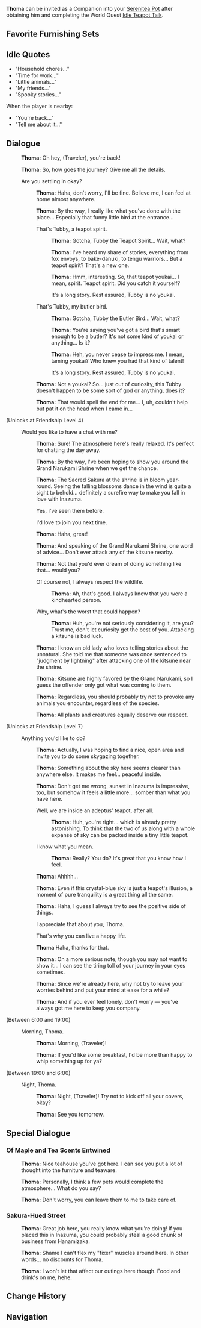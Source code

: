 {{CharacterTabs}}
{{Furnishing Infobox
|title          = Thoma
|id             = 368142
|image          = Character Thoma Thumb.png
|category       = Companion
|subcategory    = Companion
|rarity         = 4
|adeptal_energy = 300
|load           = 1200
|description    = Character In-Residence
}}
'''Thoma''' can be invited as a Companion into your [[Serenitea Pot]] after obtaining him and completing the World Quest [[Idle Teapot Talk]].

==Favorite Furnishing Sets==
{{HousingCompanion|favorite}}
{{Companion Favor Table}}

==Idle Quotes==
*"Household chores..."
*"Time for work..."
*"Little animals..."
*"My friends..."
*"Spooky stories..."
When the player is nearby:
*"You're back..."
*"Tell me about it..."

==Dialogue==
{{Dialogue start}}
:{{A|vo thoma mimitomo hello 01.ogg}} '''Thoma:''' Oh hey, (Traveler), you're back!
:{{A|vo thoma mimitomo hello 02.ogg}} '''Thoma:''' So, how goes the journey? Give me all the details.
:{{DIcon}} Are you settling in okay?
::{{A|vo thoma mimitomo friendship1 01.ogg}} '''Thoma:''' Haha, don't worry, I'll be fine. Believe me, I can feel at home almost anywhere.
::{{A|vo thoma mimitomo friendship1 02.ogg}} '''Thoma:''' By the way, I really like what you've done with the place... Especially that funny little bird at the entrance...
::{{DIcon}} That's Tubby, a teapot spirit.
:::{{A|vo thoma mimitomo friendship1 03a 1.ogg}} '''Thoma:''' Gotcha, Tubby the Teapot Spirit... Wait, what?
:::{{A|vo thoma mimitomo friendship1 03a 2.ogg}} '''Thoma:''' I've heard my share of stories, everything from fox envoys, to bake-danuki, to tengu warriors... But a teapot spirit? That's a new one.
:::{{A|vo thoma mimitomo friendship1 03a 3.ogg}} '''Thoma:''' Hmm, interesting. So, that teapot youkai... I mean, spirit. Teapot spirit. Did you catch it yourself?
:::{{DIcon}} It's a long story. Rest assured, Tubby is no youkai.
::{{DIcon}} That's Tubby, my butler bird.
:::{{A|vo thoma mimitomo friendship1 03b 1.ogg}} '''Thoma:''' Gotcha, Tubby the Butler Bird... Wait, what?
:::{{A|vo thoma mimitomo friendship1 03b 2.ogg}} '''Thoma:''' You're saying you've got a bird that's smart enough to be a butler? It's not some kind of youkai or anything... Is it?
:::{{A|vo thoma mimitomo friendship1 03b 3.ogg}} '''Thoma:''' Heh, you never cease to impress me. I mean, taming youkai? Who knew you had that kind of talent!
:::{{DIcon}} It's a long story. Rest assured, Tubby is no youkai.
::{{A|vo thoma mimitomo friendship1 04.ogg}} '''Thoma:''' Not a youkai? So... just out of curiosity, this Tubby doesn't happen to be some sort of god or anything, does it?
::{{A|vo thoma mimitomo friendship1 05.ogg}} '''Thoma:''' That would spell the end for me... I, uh, couldn't help but pat it on the head when I came in...
;(Unlocks at Friendship Level 4)
:{{DIcon}} Would you like to have a chat with me?
::{{A|vo thoma mimitomo friendship2 01.ogg}} '''Thoma:''' Sure! The atmosphere here's really relaxed. It's perfect for chatting the day away.
::{{A|vo thoma mimitomo friendship2 02.ogg}} '''Thoma:''' By the way, I've been hoping to show you around the Grand Narukami Shrine when we get the chance.
::{{A|vo thoma mimitomo friendship2 03.ogg}} '''Thoma:''' The Sacred Sakura at the shrine is in bloom year-round. Seeing the falling blossoms dance in the wind is quite a sight to behold... definitely a surefire way to make you fall in love with Inazuma.
::{{DIcon}} Yes, I've seen them before.
::{{DIcon}} I'd love to join you next time.
::{{A|vo thoma mimitomo friendship2 04.ogg}} '''Thoma:''' Haha, great!
::{{A|vo thoma mimitomo friendship2 05.ogg}} '''Thoma:''' And speaking of the Grand Narukami Shrine, one word of advice... Don't ever attack any of the kitsune nearby.
::{{A|vo thoma mimitomo friendship2 06.ogg}} '''Thoma:''' Not that you'd ever dream of doing something like that... would you?
::{{DIcon}} Of course not, I always respect the wildlife.
:::{{A|vo thoma mimitomo friendship2 07a.ogg}} '''Thoma:''' Ah, that's good. I always knew that you were a kindhearted person.
::{{DIcon}} Why, what's the worst that could happen?
:::{{A|vo thoma mimitomo friendship2 07b.ogg}} '''Thoma:''' Huh, you're not seriously considering it, are you? Trust me, don't let curiosity get the best of you. Attacking a kitsune is bad luck.
::{{A|vo thoma mimitomo friendship2 08.ogg}} '''Thoma:''' I know an old lady who loves telling stories about the unnatural. She told me that someone was once sentenced to "judgment by lightning" after attacking one of the kitsune near the shrine.
::{{A|vo thoma mimitomo friendship2 09.ogg}} '''Thoma:''' Kitsune are highly favored by the Grand Narukami, so I guess the offender only got what was coming to them.
::{{A|vo thoma mimitomo friendship2 10.ogg}} '''Thoma:''' Regardless, you should probably try not to provoke any animals you encounter, regardless of the species.
::{{A|vo thoma mimitomo friendship2 11.ogg}} '''Thoma:''' All plants and creatures equally deserve our respect.
;(Unlocks at Friendship Level 7)
:{{DIcon}} Anything you'd like to do?
::{{A|vo thoma mimitomo friendship3 01.ogg}} '''Thoma:''' Actually, I was hoping to find a nice, open area and invite you to do some skygazing together.
::{{A|vo thoma mimitomo friendship3 02.ogg}} '''Thoma:''' Something about the sky here seems clearer than anywhere else. It makes me feel... peaceful inside.
::{{A|vo thoma mimitomo friendship3 03.ogg}} '''Thoma:''' Don't get me wrong, sunset in Inazuma is impressive, too, but somehow it feels a little more... somber than what you have here.
::{{DIcon}} Well, we are inside an adeptus' teapot, after all.
:::{{A|vo thoma mimitomo friendship3 04a.ogg}} '''Thoma:''' Huh, you're right... which is already pretty astonishing. To think that the two of us along with a whole expanse of sky can be packed inside a tiny little teapot.
::{{DIcon}} I know what you mean.
:::{{A|vo thoma mimitomo friendship3 04b.ogg}} '''Thoma:''' Really? You do? It's great that you know how I feel.
::{{A|vo thoma mimitomo friendship3 05.ogg}} '''Thoma:''' Ahhhh...
::{{A|vo thoma mimitomo friendship3 06.ogg}} '''Thoma:''' Even if this crystal-blue sky is just a teapot's illusion, a moment of pure tranquility is a great thing all the same.
::{{A|vo thoma mimitomo friendship3 07.ogg}} '''Thoma:''' Haha, I guess I always try to see the positive side of things.
::{{DIcon}} I appreciate that about you, Thoma.
::{{DIcon}} That's why you can live a happy life.
::{{A|vo thoma mimitomo friendship3 08.ogg}} '''Thoma''' Haha, thanks for that.
::{{A|vo thoma mimitomo friendship3 09.ogg}} '''Thoma:''' On a more serious note, though you may not want to show it... I can see the tiring toll of your journey in your eyes sometimes.
::{{A|vo thoma mimitomo friendship3 10.ogg}} '''Thoma:''' Since we're already here, why not try to leave your worries behind and put your mind at ease for a while?
::{{A|vo thoma mimitomo friendship3 11.ogg}} '''Thoma:''' And if you ever feel lonely, don't worry &mdash; you've always got me here to keep you company.
;<nowiki>(Between 6:00 and 19:00)</nowiki>
:{{DIcon}} Morning, Thoma.
::{{A|vo thoma mimitomo morning 01.ogg}} '''Thoma:''' Morning, (Traveler)!
::{{A|vo thoma mimitomo morning 02.ogg}} '''Thoma:''' If you'd like some breakfast, I'd be more than happy to whip something up for ya?
;<nowiki>(Between 19:00 and 6:00)</nowiki>
:{{DIcon}} Night, Thoma.
::{{A|vo thoma mimitomo night 01.ogg}} '''Thoma:''' Night, (Traveler)! Try not to kick off all your covers, okay?
::{{A|vo thoma mimitomo night 02.ogg}} '''Thoma:''' See you tomorrow.
{{Dialogue end}}

==Special Dialogue==
{{HousingCompanion|special}}

===Of Maple and Tea Scents Entwined===
{{Dialogue start}}
:{{A|vo mimitomo dq thoma tearoom 01.ogg}} '''Thoma:''' Nice teahouse you've got here. I can see you put a lot of thought into the furniture and teaware.
:{{A|vo mimitomo dq thoma tearoom 02.ogg}} '''Thoma:''' Personally, I think a few pets would complete the atmosphere... What do you say?
:{{A|vo mimitomo dq thoma tearoom 03.ogg}} '''Thoma:''' Don't worry, you can leave them to me to take care of.
{{Dialogue end}}

===Sakura-Hued Street===
{{Dialogue start}}
:{{A|vo mimitomo dq thoma shoppingarcade 01.ogg}} '''Thoma:''' Great job here, you really know what you're doing! If you placed this in Inazuma, you could probably steal a good chunk of business from Hanamizaka.
:{{A|vo mimitomo dq thoma shoppingarcade 02.ogg}} '''Thoma:''' Shame I can't flex my "fixer" muscles around here. In other words... no discounts for Thoma.
:{{A|vo mimitomo dq thoma shoppingarcade 03.ogg}} '''Thoma:''' I won't let that affect our outings here though. Food and drink's on me, hehe.
{{Dialogue end}}

==Change History==
{{Change History|2.2}}

==Navigation==
{{Furnishing Navbox/Living|Companion}}